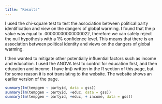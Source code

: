 ```yaml
---
title: "Results"
---
```

I used the chi-square test to test the association between political party identification and view on the dangers of global warming. I found that the p value was equal to .00000000000000022, therefore we can safely reject the null hypothesis with a 1% confidence level. This means that there is an association between political identity and views on the dangers of global warming. 

I then wanted to mitigate other potentially influential factors such as income and education. I used the ANOVA test to control for education first, and then education and income. I have lm() written in the R section of this page, but for some reason it is not translating to the website. The website shows an earlier version of the page. 

```r
summary(lm(tempgen ~ partyid, data = gss))
summary(lm(tempgen ~ partyid, +educ, data = gss))
summary(lm(tempgen ~ partyid, +educ, + income, data = gss))
```
